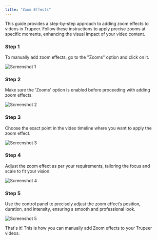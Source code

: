 ```yaml
---
title: "Zoom Effects"
---
```


This guide provides a step-by-step approach to adding zoom effects to videos in Trupeer. Follow these instructions to apply precise zooms at specific moments, enhancing the visual impact of your video content.

### Step 1

To manually add zoom effects, go to the "Zooms" option and click on it.

![Screenshot 1](images/zoom-effects/image1.jpg)

### Step 2

Make sure the 'Zooms' option is enabled before proceeding with adding zoom effects.

![Screenshot 2](images/zoom-effects/image2.jpg)

### Step 3

Choose the exact point in the video timeline where you want to apply the zoom effect.

![Screenshot 3](images/zoom-effects/image3.jpg)

### Step 4

Adjust the zoom effect as per your requirements, tailoring the focus and scale to fit your vision.

![Screenshot 4](images/zoom-effects/image4.jpg)

### Step 5

Use the control panel to precisely adjust the zoom effect’s position, duration, and intensity, ensuring a smooth and professional look.

![Screenshot 5](images/zoom-effects/image5.jpg)

That's it! This is how you can manually add Zoom effects to your Trupeer videos.
